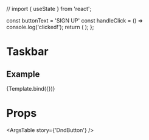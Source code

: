 // import { useState } from 'react';

  const buttonText = 'SIGN UP'
  const handleClick = () => console.log('clicked!');
  return (
    <DndButton
      text={buttonText}
      onClick={handleClick} />
  );
};

<Meta
  title='Components/DndButton'
  component={DndButton}
/>

# Taskbar
<Description of={DndButton}/>


## Example
<Canvas>
  <Story name='DndButton'>
    {Template.bind({})}
  </Story>
</Canvas>

# Props
<ArgsTable story={'DndButton'} />